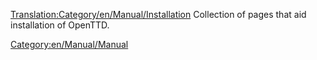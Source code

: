 [[Translation:Category/en/Manual/Installation]]
Collection of pages that aid installation of OpenTTD.

[[Category:en/Manual/Manual]]